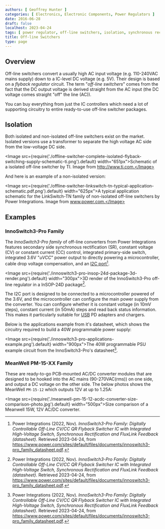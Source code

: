 ```yaml
---
authors: [ Geoffrey Hunter ]
categories: [ Electronics, Electronic Components, Power Regulators ]
date: 2016-06-28
draft: false
localhost: 2023-04-24
tags: [ power regulator, off-line switchers, isolation, synchronous rectification, SR, Power Integrations, PSU, "240VAC" ]
title: Off-line Switchers
type: page
---
```


## Overview

Off-line switchers convert a usually high AC input voltage (e.g. 110-240VAC mains supply) down to a IC-level DC voltage (e.g. 5V). Their design is based on a _flyback regulator_ circuit. The term "_off-line switchers_" comes from the fact that the DC output voltage is derived straight from the AC input (the DC voltage comes straight "off" the line (AC)).

You can buy everything from just the IC controllers which need a lot of supporting circuitry to entire ready-to-use off-line switcher packages.

## Isolation

Both isolated and non-isolated off-line switchers exist on the market. Isolated versions use a transformer to separate the high voltage AC side from the low-voltage DC side.

<Image src={require('./offline-switcher-complete-isolated-flyback-switching-supply-schematic-ti.png').default} width="651px">Schematic of a isolated off-line switcher by TI. Image from http://www.ti.com.</Image>

And here is an example of a non-isolated version:

<Image src={require('./offline-switcher-linkswitch-tn-typical-application-schematic.pdf.png').default} width="625px">A typical application schematic for the LinkSwitch-TN family of non-isolated off-line switchers by Power Integrations. Image from www.power.com.</Image>

## Examples

### InnoSwitch3-Pro Family

The _InnoSwitch3-Pro family_ of off-line converters from Power Integrations features secondary side synchronous rectification (SR), constant voltage (CV) or constant current (CC) control, integrated primary-side switch, integrated 3.6V "$uVCC$" power output to directly powering a microcontroller, cable drop voltage compensation, and an [I2C port](/electronics/communication-protocols/i2c-communication-protocol/)[^bib-innoswitchpro-3-ds].

<Image src={require('./innoswitch3-pro-insop-24d-package-3d-render.png').default} width="300px">3D render of the InnoSwitch3-Pro off-line regulator in a InSOP-24D package[^bib-innoswitchpro-3-ds].</Image>

The I2C port is designed to be connected to a microcontroller powered of the 3.6V, and the microcontroller can configure the main power supply from the converter. You can configure whether it is constant voltage (in 10mV steps), constant current (in 50mA) steps and read back status information. This makes it particularly suitable for [USB](/electronics/communication-protocols/usb-protocol/) PD adapters and chargers.

Below is the applications example from it's datasheet, which shows the circuitry required to build a 40W programmable power supply:

<Image src={require('./innoswitch3-pro-applications-example.png').default} width="900px">The 40W programmable PSU example circuit from the InnoSwitch3-Pro's datasheet[^bib-innoswitchpro-3-ds].</Image>

### MeanWell PM-15-XX Family

These are ready-to-go PCB-mounted AC/DC converter modules that are designed to be hooked into the AC mains (90-270VAC(rms)) on one side, and output a DC voltage on the other side. The below photos shows the MeanWell `PM-15-12` which outputs 12V at up to 1.25A:

<Image src={require('./meanwell-pm-15-12-acdc-converter-size-comparison-photo.jpg').default} width="500px">Size comparison of a Meanwell 15W, 12V AC/DC converter.</Image>

[^bib-innoswitchpro-3-ds]: Power Integrations (2022, Nov). _InnoSwitch3-Pro Family: Digitally Controllable Off-Line CV/CC QR Flyback Switcher IC with Integrated High-Voltage Switch, Synchronous Rectification and FluxLink Feedback (datasheet)_. Retrieved 2023-04-24, from https://www.power.com/sites/default/files/documents/innoswitch3-pro_family_datasheet.pdf.

